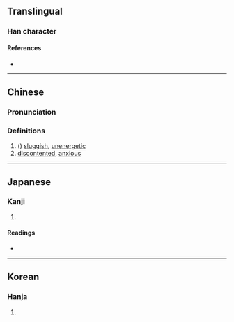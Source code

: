 {{character info/new}}
==Translingual==

===Han character===
{{Han char|rn=9|rad=人|as=15|sn=17|four=21236|canj=OYPP|ids=⿰亻慮}}

====References====
* {{Han ref|kx=0120.180|dkj=01251|dj=0254.160|hdz=10233.080|uh=5122|ud=20770|bh=ECBB|bd=60603}}

----

==Chinese==
{{zh-forms}}

===Pronunciation===
{{zh-pron
|m=lǚ
|c=leoi5
|mc=y
|oc=y
|ma=
|cat=
}}

===Definitions===
{{zh-hanzi}}

# ({{zh-only|儢儢}}) [[sluggish]], [[unenergetic]]
# [[discontented]], [[anxious]]

----

==Japanese==

===Kanji===
{{ja-kanji|grade=|rs=人15}}

# {{defn|lang=ja|sort=人15}}

====Readings====
* {{ja-readings|on=[[りょ]] (ryo), [[ろ]] (ro)|kun=[[つとめないさま]] (tsutomenaisama)}}

----

==Korean==

===Hanja===
{{ko-hanja|hangeul=려|rv=ryeo|mr=ryŏ}}

# {{defn|lang=ko|sort=人15}}